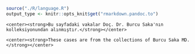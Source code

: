 ```r

source("./R/language.R")
output_type <- knitr::opts_knit$get("rmarkdown.pandoc.to")

```

```asis

<center><strong>Bu sayfadaki vakalar Doç. Dr. Burcu Saka'nın kolleksiyonundan alınmıştır.</strong></center>

```

```asis

<center><strong>These cases are from the collections of Burcu Saka MD.</strong></center>

```

